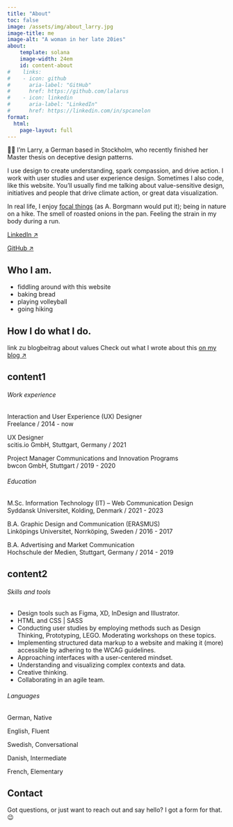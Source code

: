 ```yaml
---
title: "About"
toc: false
image: /assets/img/about_larry.jpg
image-title: me
image-alt: "A woman in her late 20ies"
about:
    template: solana
    image-width: 24em
    id: content-about
#    links:
#    - icon: github
#      aria-label: "GitHub"
#      href: https://github.com/lalarus
#    - icon: linkedin
#      aria-label: "LinkedIn"
#      href: https://linkedin.com/in/spcanelon
format:
  html: 
    page-layout: full
---
```

<!--::: {.hero .hero-about}
# About me
<br>
<br>
<br>
<br>

***
:::-->

::: {#content-about .text-medium}
👋🏻 I’m Larry, a German based in Stockholm, who recently finished her Master thesis on deceptive design patterns.

I use design to create understanding, spark compassion, and drive action. I work with user studies and user experience design. Sometimes I also code, like this website. You’ll usually find me talking about value-sensitive design, initiatives and people that drive climate action, or great data visualization.

In real life, I enjoy [focal things](about.qmd) (as A. Borgmann would put it); being in nature on a hike. The smell of roasted onions in the pan. Feeling the strain in my body during a run.

::: {.button-about}
[LinkedIn &#x2197;](about.qmd){.btn .btn-outline-primary .btn-lg .btn role="button"}

[GitHub &#x2197;](about.qmd){.btn .btn-outline-primary .btn-lg .btn role="button"}
:::

:::

## Who I am.

- fiddling around with this website
- baking bread
- playing volleyball
- going hiking

## How I do what I do.
link zu blogbeitrag about values 
Check out what I wrote about this [on my blog &#x2197;](blog/index.qmd)



<!--
![A picture of a woman in her late-twenties](/assets/img/me.jpg "This is me")
-->

## content1 {#content1}

:::: {.grid}

::: {.g-col-6 #work-experience}
###### Work experience
Interaction and User Experience (UX) Designer <br>
[Freelance / 2014 - now]{.lighter}

UX Designer <br>
[scitis.io GmbH, Stuttgart, Germany / 2021]{.lighter}

Project Manager Communications and Innovation Programs <br>
[bwcon GmbH, Stuttgart / 2019 - 2020]{.lighter}


:::

::: {.g-col-6 #education}
###### Education
M.Sc. Information Technology (IT) – Web Communication Design <br>
[Syddansk Universitet, Kolding, Denmark / 2021 - 2023]{.lighter}

B.A. Graphic Design and Communication (ERASMUS) <br>
[Linköpings Universitet, Norrköping, Sweden / 2016 - 2017]{.lighter}

B.A. Advertising and Market Communication <br>
[Hochschule der Medien, Stuttgart, Germany / 2014 - 2019]{.lighter}
:::

::::


## content2 {#content2}

:::: {.grid}

::: {.g-col-6 #interests}
###### Skills and tools
- Design tools such as Figma, XD, InDesign and Illustrator. <br>
- HTML and CSS | SASS <br>
- Conducting user studies by employing methods such as Design Thinking, Prototyping, LEGO. Moderating workshops on these topics. <br>
- Implementing structured data markup to a website and making it (more) accessible by adhering to the WCAG guidelines. <br>
- Approaching interfaces with a user-centered mindset. <br>
- Understanding and visualizing complex contexts and data. <br>
- Creative thinking. <br>
- Collaborating in an agile team. <br>

:::

::: {.g-col-6 #languages}
###### Languages
German, [Native]{.lighter}

English, [Fluent]{.lighter}

Swedish, [Conversational]{.lighter}

Danish, [Intermediate]{.lighter}

French, [Elementary]{.lighter}
:::

::::

## Contact
Got questions, or just want to reach out and say hello? I got a form for that. 😉



